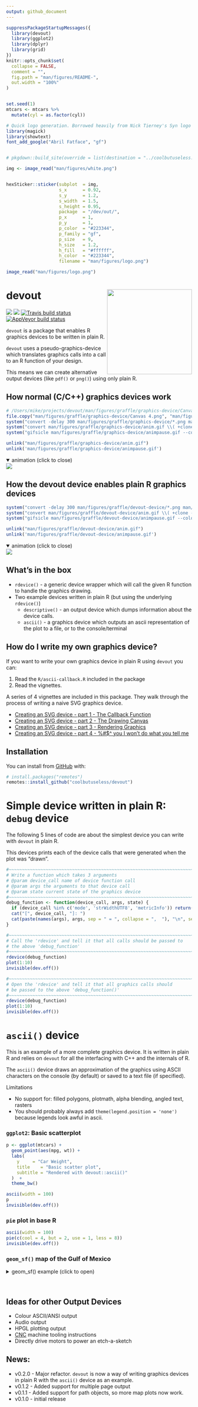 ```yaml
---
output: github_document
---
```


<!-- README.md is generated from README.Rmd. Please edit that file -->

```r
suppressPackageStartupMessages({
  library(devout)
  library(ggplot2)
  library(dplyr)
  library(grid)
})
knitr::opts_chunk$set(
  collapse = FALSE,
  comment = "",
  fig.path = "man/figures/README-",
  out.width = "100%"
)


set.seed(1)
mtcars <- mtcars %>% 
  mutate(cyl = as.factor(cyl))
```




```r
# Quick logo generation. Borrowed heavily from Nick Tierney's Syn logo process
library(magick)
library(showtext)
font_add_google("Abril Fatface", "gf")


# pkgdown::build_site(override = list(destination = "../coolbutuseless.github.io/package/devout"))
```


```r
img <- image_read("man/figures/white.png")


hexSticker::sticker(subplot  = img,
                    s_x      = 0.92,
                    s_y      = 1.2,
                    s_width  = 1.5,
                    s_height = 0.95,
                    package  = "/dev/out/",
                    p_x      = 1,
                    p_y      = 1,
                    p_color  = "#223344",
                    p_family = "gf",
                    p_size   = 9,
                    h_size   = 1.2,
                    h_fill   = "#ffffff",
                    h_color  = "#223344",
                    filename = "man/figures/logo.png")

image_read("man/figures/logo.png")
```



# devout   <img src="man/figures/logo.png" align="right" height=230/>

<!-- badges: start -->
![](https://img.shields.io/badge/cool-useless-green.svg)
![](http://img.shields.io/badge/dev-out-blue.svg)
[![Travis build status](https://travis-ci.org/coolbutuseless/devout.svg?branch=master)](https://travis-ci.org/coolbutuseless/devout)
[![AppVeyor build status](https://ci.appveyor.com/api/projects/status/github/coolbutuseless/devout?branch=master&svg=true)](https://ci.appveyor.com/project/coolbutuseless/devout)
<!-- badges: end -->


`devout` is a package that enables R graphics devices to be written in plain R.

`devout` uses a pseudo-graphics-device which translates graphics
calls into a call to an R function of your design.  

This means we can create alternative output devices (like `pdf()` or `png()`) using
only plain R.



## How normal (C/C++) graphics devices work


```r
# /Users/mike/projects/devout/man/figures/graffle/graphics-device/Canvas 4.png
file.copy("man/figures/graffle/graphics-device/Canvas 4.png", "man/figures/graffle/graphics-device/Canvas 4a.png", overwrite = TRUE)
system("convert -delay 300 man/figures/graffle/graphics-device/*.png man/figures/graffle/graphics-device/anim.gif")
system("convert man/figures/graffle/graphics-device/anim.gif \\( +clone -set delay 500 \\) +swap +delete  man/figures/graffle/graphics-device/animpause.gif")
system("gifsicle man/figures/graffle/graphics-device/animpause.gif --colors 8 > man/figures/graffle/graphics-device/animo.gif")

unlink("man/figures/graffle/graphics-device/anim.gif")
unlink('man/figures/graffle/graphics-device/animpause.gif')
```

<details open>
<summary> <span title='animation'> animation (click to close) </summary>
<img src="man/figures/graffle/graphics-device/animo.gif" />
</details>

## How the devout device enables plain R graphics devices



```r
system("convert -delay 300 man/figures/graffle/devout-device/*.png man/figures/graffle/devout-device/anim.gif")
system("convert man/figures/graffle/devout-device/anim.gif \\( +clone -set delay 500 \\) +swap +delete  man/figures/graffle/devout-device/animpause.gif")
system("gifsicle man/figures/graffle/devout-device/animpause.gif --colors 8 > man/figures/graffle/devout-device/animo.gif")

unlink("man/figures/graffle/devout-device/anim.gif")
unlink('man/figures/graffle/devout-device/animpause.gif')
```

<details open>
<summary> <span title='animation'> animation (click to close) </summary>
<img src="man/figures/graffle/devout-device/animo.gif" />
</details>

## What's in the box

* `rdevice()` - a generic device wrapper which will call the given R function to 
  handle the graphics drawing.
* Two example devices written in plain R (but using the underlying `rdevice()`)
    * `descriptive()` - an output device which dumps information about the device calls.
    * `ascii()` - a graphics device which outputs an ascii representation of the plot 
       to a file, or to the console/terminal

## How do I write my own graphics device?

If you want to write your own graphics device in plain R using `devout` you can:

1. Read the `R/ascii-callback.R` included in the package
2. Read the vignettes.

A series of 4 vignettes are included in this package. They walk through the process
of writing a naive SVG graphics device.

* [Creating an SVG device - part 1 - The Callback Function](https://coolbutuseless.github.io/package/devout/articles/creating-an-svg-device-01.html)
* [Creating an SVG device - part 2 - The Drawing Canvas](https://coolbutuseless.github.io/package/devout/articles/creating-an-svg-device-02.html)
* [Creating an SVG device - part 3 - Rendering Graphics](https://coolbutuseless.github.io/package/devout/articles/creating-an-svg-device-03.html)
* [Creating an SVG device - part 4 - %#$^ you I won't do what you tell me](https://coolbutuseless.github.io/package/devout/articles/creating-an-svg-device-04.html)

## Installation

You can install from [GitHub](https://github.com/coolbutuseless/devout) with:

``` r
# install.packages("remotes")
remotes::install_github("coolbutuseless/devout")
```



# Simple device written in plain R: `debug` device

The following 5 lines of code are about the simplest device you can write with 
`devout` in plain R.

This devices prints each of the device calls that were generated when the 
plot was "drawn".

```r
#~~~~~~~~~~~~~~~~~~~~~~~~~~~~~~~~~~~~~~~~~~~~~~~~~~~~~~~~~~~~~~~~~~~~~~~~~~~~~
# Write a function which takes 3 arguments
# @param device_call name of device function call
# @param args the arguments to that device call
# @param state current state of the graphics device
#~~~~~~~~~~~~~~~~~~~~~~~~~~~~~~~~~~~~~~~~~~~~~~~~~~~~~~~~~~~~~~~~~~~~~~~~~~~~~
debug_function <- function(device_call, args, state) {
  if (device_call %in% c('mode', 'strWidthUTF8', 'metricInfo')) return()
  cat("[", device_call, "]: ")
  cat(paste(names(args), args, sep = " = ", collapse = ",  "), "\n", sep = "")
}
```


```r
#~~~~~~~~~~~~~~~~~~~~~~~~~~~~~~~~~~~~~~~~~~~~~~~~~~~~~~~~~~~~~~~~~~~~~~~~~~~~~
# Call the 'rdevice' and tell it that all calls should be passed to 
# the above 'debug_function'
#~~~~~~~~~~~~~~~~~~~~~~~~~~~~~~~~~~~~~~~~~~~~~~~~~~~~~~~~~~~~~~~~~~~~~~~~~~~~~
rdevice(debug_function) 
plot(1:10)
invisible(dev.off())
```


```r
#~~~~~~~~~~~~~~~~~~~~~~~~~~~~~~~~~~~~~~~~~~~~~~~~~~~~~~~~~~~~~~~~~~~~~~~~~~~~~
# Open the 'rdevice' and tell it that all graphics calls should 
# be passed to the above 'debug_function()'
#~~~~~~~~~~~~~~~~~~~~~~~~~~~~~~~~~~~~~~~~~~~~~~~~~~~~~~~~~~~~~~~~~~~~~~~~~~~~~
rdevice(debug_function) 
plot(1:10)
invisible(dev.off())
```


# `ascii()` device

This is an example of a more complete graphics device.  It is written in plain R and
relies on `devout` for all the interfacing with C++ and the internals of R.

The `ascii()` device draws an approximation of the graphics using ASCII characters
on the console (by default) or saved to a text file (if specified).


Limitations

* No support for: filled polygons, plotmath, alpha blending, angled text, rasters
* You should probably always add `theme(legend.position = 'none')` because legends look awful in ascii.



### `ggplot2`: Basic scatterplot

```r
p <- ggplot(mtcars) + 
  geom_point(aes(mpg, wt)) +
  labs(
    y     = "Car Weight",
    title    = "Basic scatter plot",
    subtitle = "Rendered with devout::ascii()"
  )  + 
  theme_bw()

ascii(width = 100)
p
invisible(dev.off())
```




### `pie` plot in base R

```r
ascii(width = 100) 
pie(c(cool = 4, but = 2, use = 1, less = 8))
invisible(dev.off())
```



### `geom_sf()` map of the Gulf of Mexico

<details closed>
<summary> <span title='Simple features example'> geom_sf() example (click to open) </summary>


* Example taken from the [r-spatial website](https://www.r-spatial.org/r/2018/10/25/ggplot2-sf.html)
* This would probably look better with filled polygons, but they are not supported yet.

```r
library(ggplot2)
library(sf)
library(rnaturalearth)
world <- ne_countries(scale = "medium", returnclass = "sf")

world_points <- st_centroid(world)
world_points <- cbind(world, st_coordinates(st_centroid(world$geometry)))

ascii(width = 200)
ggplot(data = world) +
  geom_sf() +
  geom_text(data= world_points,aes(x=X, y=Y, label=name),
            color = "darkblue", fontface = "bold", check_overlap = FALSE) +
  annotate(geom = "text", x = -90, y = 26, label = "Gulf of Mexico", fontface = "italic", color = "grey22", size = 6) +
  coord_sf(xlim = c(-102.15, -74.12), ylim = c(7.65, 33.97), expand = FALSE) + 
  theme_bw()
invisible(dev.off())
```

<img src = "man/figures/gulfofmexico.png">

</details><br />




## Ideas for other Output Devices

* Colour ASCII/ANSI output
* Audio output
* HPGL plotting output
* [CNC](https://en.wikipedia.org/wiki/Numerical_control) machine tooling instructions
* Directly drive motors to power an etch-a-sketch




## News:

* v0.2.0 - Major refactor. `devout` is now a way of writing graphics devices in 
           plain R with the `ascii()` device as an example. 
* v0.1.2 - Added support for multiple page output
* v0.1.1 - Added support for path objects, so more map plots now work.
* v0.1.0 - initial release

